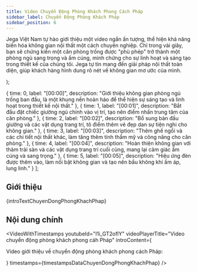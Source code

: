 ```yaml
---
title: Video Chuyển Động Phòng Khách Phong Cách Pháp
sidebar_label: Chuyển Động Phòng Khách Pháp
sidebar_position: 6
---
```



  <p>
    Jega Việt Nam tự hào giới thiệu một video ngắn ấn tượng, thể hiện khả năng biến hóa không gian nội thất một cách chuyên nghiệp. Chỉ trong vài giây, bạn sẽ chứng kiến một căn phòng trống được "phù phép" trở thành một phòng ngủ sang trọng và ấm cúng, minh chứng cho sự linh hoạt và sáng tạo trong thiết kế của chúng tôi. Jega tự tin mang đến giải pháp nội thất toàn diện, giúp khách hàng hình dung rõ nét về không gian mơ ước của mình.
  </p>
);

  { time: 0, label: "[00:00]", description: "Giới thiệu không gian phòng ngủ trống ban đầu, là một khung nền hoàn hảo để thể hiện sự sáng tạo và linh hoạt trong thiết kế nội thất." },
  { time: 1, label: "[00:01]", description: "Bắt đầu đặt chiếc giường ngủ chính vào vị trí, tạo nên điểm nhấn trung tâm của căn phòng." },
  { time: 2, label: "[00:02]", description: "Bổ sung bàn đầu giường và các vật dụng trang trí, tô điểm thêm vẻ đẹp dan sự tiện nghi cho không gian." },
  { time: 3, label: "[00:03]", description: "Thêm ghế ngồi và các chi tiết nội thất khác, làm tăng thêm tính thẩm mỹ và công năng cho căn phòng." },
  { time: 4, label: "[00:04]", description: "Hoàn thiện không gian với thảm trải sàn và các vật dụng trang trí cuối cùng, mang lại cảm giác ấm cúng và sang trọng." },
  { time: 5, label: "[00:05]", description: "Hiệu ứng đèn được thêm vào, làm nổi bật không gian và tạo nên bầu không khí ấm áp, lung linh." }
];

## Giới thiệu

{introTextChuyenDongPhongKhachPhap}

## Nội dung chính

<VideoWithTimestamps
  youtubeId="I1i_GT2oflY"
  videoPlayerTitle="Video chuyển động phòng khách phong cáh Pháp"
  introContent={<p>Video giới thiệu về chuyển động phòng khách phong cách Pháp:</p>}
  timestamps={timestampsDataChuyenDongPhongKhachPhap}
/>
